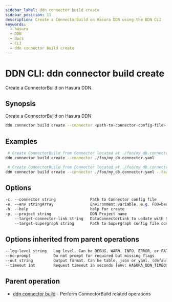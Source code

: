 ```yaml
---
sidebar_label: ddn connector build create
sidebar_position: 11
description: Create a ConnectorBuild on Hasura DDN using the DDN CLI
keywords:
  - hasura
  - DDN
  - docs
  - CLI
  - ddn connector build create
---
```


# DDN CLI: ddn connector build create

Create a ConnectorBuild on Hasura DDN.

## Synopsis

Create a ConnectorBuild on Hasura DDN

```bash
ddn connector build create --connector <path-to-connector-config-file> [flags]
```

## Examples

```bash
 # Create ConnectorBuild from Connector located at ./foo/my_db.connector.yaml
ddn connector build create --connector ./foo/my_db.connector.yaml

 # Create ConnectorBuild from Connector located at ./foo/my_db.connector.yaml and update schema of DataConnectorLink "mydb"
ddn connector build create --connector ./foo/my_db.connector.yaml --target-connector-link mydb --target-supergraph ./supergraph.yaml
```

## Options

```sass
-c, --connector string               Path to Connector config file
-e, --env stringArray                Environment variable, e.g. FOO=bar. Can be repeated to provide multiple env vars
-h, --help                           help for create
-p, --project string                 DDN Project name
    --target-connector-link string   DataConnectorLink to update with the schema from the ConnectorBuild
    --target-supergraph string       Path to Supergraph config file containing target DataConnectorLink
```

## Options inherited from parent operations

```sass
--log-level string   Log level. Can be DEBUG, WARN, INFO, ERROR, or FATAL. (default "INFO")
--no-prompt          Do not prompt for required but missing flags
--out string         Output format. Can be table, json or yaml. (default "table")
--timeout int        Request timeout in seconds [env: HASURA_DDN_TIMEOUT] (default 100)
```

## Parent operation

- [ddn connector build](/cli/commands/ddn_connector_build) - Perform ConnectorBuild related operations
